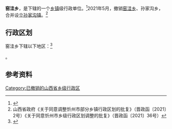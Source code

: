 {{中国乡级行政区|14/09/31/206/000}}

'''窑洼乡'''，是{{PRC admin/fullname|14/09/31/206/000|3}}下辖的一个[[乡镇|乡镇]]级行政单位。<ref>{{PRC admin/ref sgc|{{PRC admin/parent|14/09/31/206/000}}}}</ref>2021年5月，撤销[[窑洼乡|窑洼乡]]、孙家沟乡，合并设立[[孙家沟镇|孙家沟镇]]。<ref>山西省政府《关于同意调整忻州市部分乡镇行政区划的批复》（晋政函〔2021〕2号）《关于同意忻州市乡级行政区划调整的批复》（晋政函〔2021〕36号）</ref>

== 行政区划 ==

窑洼乡下辖以下地区：<ref>{{PRC admin/ref sgc|14/09/31/206/000}}</ref>

{{PRC admin/children|14/09/31/206/000}}。

== 参考资料 ==

{{reflist}}

{{PRC admin/navcat|14/09/31/206/000}}

[[Category:已撤销的山西省乡级行政区|Category:已撤销的山西省乡级行政区]]